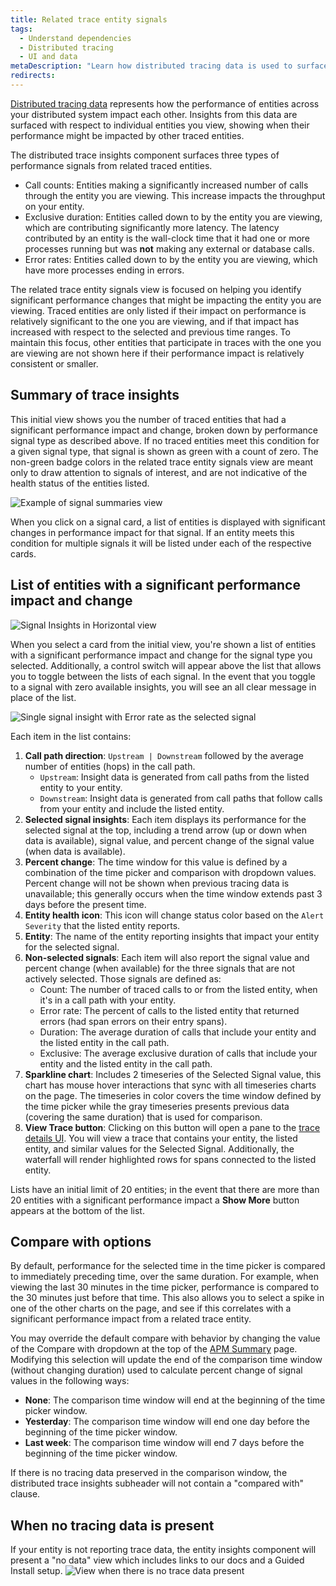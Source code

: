 ```yaml
---
title: Related trace entity signals
tags:
  - Understand dependencies
  - Distributed tracing
  - UI and data
metaDescription: "Learn how distributed tracing data is used to surface performance impacts caused by traced entities."
redirects:
---
```







[Distributed tracing data](/docs/distributed-tracing/concepts/how-new-relic-distributed-tracing-works/#trace-structure) represents how the performance of entities across your distributed system impact each other.
Insights from this data are surfaced with respect to individual entities you view, showing when their performance might be impacted by other traced entities.

The distributed trace insights component surfaces three types of performance signals from related traced entities.

* Call counts: Entities making a significantly increased number of calls through the entity you are viewing. This increase impacts the throughput on your entity.
* Exclusive duration: Entities called down to by the entity you are viewing, which are contributing significantly more latency. The latency contributed by an entity is the wall-clock time that it had one or more processes running but was **not** making any external or database calls.
* Error rates: Entities called down to by the entity you are viewing, which have more processes ending in errors.

The related trace entity signals view is focused on helping you identify significant performance changes that might be impacting the entity you are viewing.
Traced entities are only listed if their impact on performance is relatively significant to the one you are viewing, and if that impact has increased with respect to the selected and previous time ranges.
To maintain this focus, other entities that participate in traces with the one you are viewing are not shown here if their performance impact is relatively consistent or smaller.

## Summary of trace insights

This initial view shows you the number of traced entities that had a significant performance impact and change, broken down by performance signal type as described above.
If no traced entities meet this condition for a given signal type, that signal is shown as green with a count of zero.
The non-green badge colors in the related trace entity signals view are meant only to draw attention to signals of interest, and are not indicative of the health status of the entities listed.

<img
  title="Signal summaries example"
  alt="Example of signal summaries view"
  src={signalSummariesWithAllClear}
/>

When you click on a signal card, a list of entities is displayed with significant changes in performance impact for that signal.
If an entity meets this condition for multiple signals it will be listed under each of the respective cards.

## List of entities with a significant performance impact and change

<img
  title="Signal Insights in Horizontal view"
  alt="Signal Insights in Horizontal view"
  src={signalInsightHorizontalView}
/>

When you select a card from the initial view, you're shown a list of entities with a significant performance impact and change for the signal type you selected. Additionally, a control switch will appear above the list that allows you to toggle between the lists of each signal. In the event that you toggle to a signal with zero available insights, you will see an all clear message in place of the list.

<img
  title="Signal insight breakdown"
  alt="Single signal insight with Error rate as the selected signal"
  src={signalInsightWithLegend}
/>

Each item in the list contains:
1. **Call path direction**: `Upstream | Downstream` followed by the average number of entities (hops) in the call path.
    * `Upstream`: Insight data is generated from call paths from the listed entity to your entity.
    * `Downstream`: Insight data is generated from call paths that follow calls from your entity and include the listed entity.
2. **Selected signal insights**: Each item displays its performance for the selected signal at the top, including a trend arrow (up or down when data is available), signal value, and percent change of the signal value (when data is available).
3. **Percent change**: The time window for this value is defined by a combination of the time picker and comparison with dropdown values. Percent change will not be shown when previous tracing data is unavailable; this generally occurs when the time window extends past 3 days before the present time.
4. **Entity health icon**: This icon will change status color based on the `Alert Severity` that the listed entity reports.
5. **Entity**: The name of the entity reporting insights that impact your entity for the selected signal.
6. **Non-selected signals**: Each item will also report the signal value and percent change (when available) for the three signals that are not actively selected. Those signals are defined as:
    * Count: The number of traced calls to or from the listed entity, when it's in a call path with your entity.
    * Error rate: The percent of calls to the listed entity that returned errors (had span errors on their entry spans).
    * Duration: The average duration of calls that include your entity and the listed entity in the call path.
    * Exclusive: The average exclusive duration of calls that include your entity and the listed entity in the call path.
7. **Sparkline chart**: Includes 2 timeseries of the Selected Signal value, this chart has mouse hover interactions that sync with all timeseries charts on the page. The timeseries in color covers the time window defined by the time picker while the gray timeseries presents previous data (covering the same duration) that is used for comparison.
8. **View Trace button**: Clicking on this button will open a pane to the [trace details UI](/docs/distributed-tracing/ui-data/trace-details/). You will view a trace that contains your entity, the listed entity, and similar values for the Selected Signal. Additionally, the waterfall will render highlighted rows for spans connected to the listed entity.

Lists have an initial limit of 20 entities; in the event that there are more than 20 entities with a significant performance impact a **Show More** button appears at the bottom of the list.

## Compare with options
By default, performance for the selected time in the time picker is compared to immediately preceding time, over the same duration. For example, when viewing the last 30 minutes in the time picker, performance is compared to the 30 minutes just before that time. This also allows you to select a spike in one of the other charts on the page, and see if this correlates with a significant performance impact from a related trace entity.

You may override the default compare with behavior by changing the value of the Compare with dropdown at the top of the [APM Summary](/docs/apm/agents/manage-apm-agents/agent-data/triage-run-diagnostics/) page. Modifying this selection will update the end of the comparison time window (without changing duration) used to calculate percent change of signal values in the following ways:
* **None**: The comparison time window will end at the beginning of the time picker window.
* **Yesterday**: The comparison time window will end one day before the beginning of the time picker window.
* **Last week**: The comparison time window will end 7 days before the beginning of the time picker window.

If there is no tracing data preserved in the comparison window, the distributed trace insights subheader will not contain a "compared with" clause.

## When no tracing data is present
If your entity is not reporting trace data, the entity insights component will present a "no data" view which includes links to our docs and a Guided Install setup.
<img
  title="No trace data pattern"
  alt="View when there is no trace data present"
  src={noTraceDataPattern}
/>


